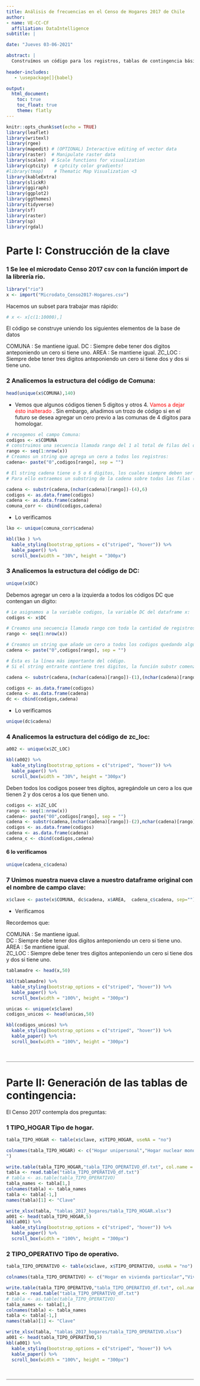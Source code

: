 ```yaml
---
title: Análisis de frecuencias en el Censo de Hogares 2017 de Chile
author:
- name: VE-CC-CF
  affiliation: DataIntelligence
subtitle: | 

date: "Jueves 03-06-2021"

abstract: |
  Construímos un código para los registros, tablas de contingencia básicas para las preguntas del Censo del 2017 y algunos ejercicios sobre algunas comunas.
 
header-includes:
   - \usepackage[]{babel}

output:
  html_document:
    toc: true
    toc_float: true
    theme: flatly
---
```



```r
knitr::opts_chunk$set(echo = TRUE)
library(leaflet)
library(writexl)
library(rgee)
library(mapedit) # (OPTIONAL) Interactive editing of vector data
library(raster)  # Manipulate raster data
library(scales)  # Scale functions for visualization
library(cptcity)  # cptcity color gradients!
#library(tmap)    # Thematic Map Visualization <3
library(kableExtra)
library(slickR)
library(ggiraph)
library(ggplot2)
library(ggthemes)
library(tidyverse)
library(sf)
library(raster)
library(sp)
library(rgdal)
```

# Parte I: Construcción de la clave

### 1 Se lee el microdato Censo 2017 csv con la función import de la librería rio. 


```r
library("rio")
x <- import("Microdato_Censo2017-Hogares.csv")
```

Hacemos un subset para trabajar mas rápido:

```r
# x <- x[c(1:10000),]
```

El código se construye uniendo los siguientes elementos de la base de datos

COMUNA    : Se mantiene igual.
DC        : Siempre debe tener dos digitos anteponiendo un cero si tiene uno.
AREA      : Se mantiene igual.
ZC_LOC    : Siempre debe tener tres digitos anteponiendo un cero si tiene dos y dos si tiene uno.

### 2 Analicemos la estructura del código de Comuna:

```r
head(unique(x$COMUNA),140)
```

* Vemos que algunos códigos tienen 5 digitos y otros 4. <span style="color:red"> Vamos a dejar ésto inalterado </span>  . Sin embargo, añadimos un trozo de código si en el futuro se desea agregar un cero previo a las comunas de 4 dígitos para homologar.

```r
# recogemos el campo Comuna:
codigos <- x$COMUNA
# construimos una secuencia llamada rango del 1 al total de filas del dataset:
rango <- seq(1:nrow(x))
# Creamos un string que agrega un cero a todos los registros:
cadena<- paste("0",codigos[rango], sep = "")

# El string cadena tiene o 5 o 6 digitos, los cuales siempre deben ser siempre 5 agregandole un cero al inicio de los que tienen 4.
# Para ello extraemos un substring de la cadena sobre todas las filas (rangos) comenzando desde el primero o el segundo y llegando siempre al 6.

cadena <- substr(cadena,(nchar(cadena)[rango])-(4),6)
codigos <- as.data.frame(codigos)
cadena <- as.data.frame(cadena)
comuna_corr <- cbind(codigos,cadena)
```

* Lo verificamos

```r
lko <- unique(comuna_corr$cadena)

kbl(lko ) %>%
  kable_styling(bootstrap_options = c("striped", "hover")) %>%
  kable_paper() %>%
  scroll_box(width = "30%", height = "300px")
```



### 3 Analicemos la estructura del código de DC:


```r
unique(x$DC)
```

Debemos agregar un cero a la izquierda a todos los códigos DC que contengan un dígito:

```r
# Le asignamos a la variable codigos, la variable DC del dataframe x:
codigos <- x$DC

# Creamos una secuencia llamada rango con toda la cantidad de registros del dataframe:
rango <- seq(1:nrow(x))

# Creamos un string que añade un cero a todos los codigos quedando algunos con dos dígitos y otros con tres: 
cadena <- paste("0",codigos[rango], sep = "")

# Ésta es la línea más importante del código. 
# Si el string entrante contiene tres digitos, la función substr comenzaría desde la posición 2 a la 3, y si tiene 2, comenzaría desde la posición 1 a la 3, pero como no existe posición tres, llega a la 2.

cadena <- substr(cadena,(nchar(cadena)[rango])-(1),(nchar(cadena)[rango]))

codigos <- as.data.frame(codigos)
cadena <- as.data.frame(cadena)
dc <- cbind(codigos,cadena)

```

* Lo verificamos

```r
unique(dc$cadena)
```

### 4 Analicemos la estructura del código de zc_loc:

```r
a002 <- unique(x$ZC_LOC)

kbl(a002) %>%
  kable_styling(bootstrap_options = c("striped", "hover")) %>%
  kable_paper() %>%
  scroll_box(width = "30%", height = "300px")
```

Deben todos los codigos poseer tres dígitos, agregándole un cero a los que tienen 2 y dos ceros a los que tienen uno.

```r
codigos <- x$ZC_LOC
rango <- seq(1:nrow(x))
cadena<- paste("00",codigos[rango], sep = "")
cadena <- substr(cadena,(nchar(cadena)[rango])-(2),nchar(cadena)[rango])
codigos <- as.data.frame(codigos)
cadena <- as.data.frame(cadena)
cadena_c <- cbind(codigos,cadena)

```

#### 6 lo verificamos


```r
unique(cadena_c$cadena)
```



### 7 Unimos nuestra nueva clave a nuestro dataframe original con el nombre de campo clave:

```r
x$clave <- paste(x$COMUNA, dc$cadena, x$AREA,  cadena_c$cadena, sep="")
```

* Verificamos

Recordemos que:

COMUNA    : Se mantiene igual.\
DC        : Siempre debe tener dos digitos anteponiendo un cero si tiene uno.\
AREA      : Se mantiene igual.\
ZC_LOC    : Siempre debe tener tres digitos anteponiendo un cero si tiene dos y dos si tiene uno.\

```r
tablamadre <- head(x,50)

kbl(tablamadre) %>%
  kable_styling(bootstrap_options = c("striped", "hover")) %>%
  kable_paper() %>%
  scroll_box(width = "100%", height = "300px")
```



```r
unicas <- unique(x$clave)
codigos_unicos <- head(unicas,50)

kbl(codigos_unicos) %>%
  kable_styling(bootstrap_options = c("striped", "hover")) %>%
  kable_paper() %>%
  scroll_box(width = "100%", height = "300px")
```

<br>
<hr style="height:1px;border-width:1;color:Gray;background-color:Gray">


# Parte II: Generación de las tablas de contingencia:

El Censo 2017 contempla dos preguntas:

### 1 TIPO_HOGAR Tipo de hogar.

```r
tabla_TIPO_HOGAR <- table(x$clave, x$TIPO_HOGAR, useNA = "no")

colnames(tabla_TIPO_HOGAR) <- c("Hogar unipersonal","Hogar nuclear monoparental","Hogar nuclear biparental sin hijos","Hogar nuclear biparental con hijos","Hogar compuesto","Hogar extenso","Hogar sin núcleo","No aplica
")

write.table(tabla_TIPO_HOGAR,"tabla_TIPO_OPERATIVO_df.txt", col.name = NA)
tabla <- read.table("tabla_TIPO_OPERATIVO_df.txt")
# tabla <- as.table(tabla_TIPO_OPERATIVO)
tabla_names <- tabla[1,]
colnames(tabla) <- tabla_names
tabla <- tabla[-1,]
names(tabla)[1] <- "Clave"

write_xlsx(tabla, "tablas_2017_hogares/tabla_TIPO_HOGAR.xlsx")
a001 <- head(tabla_TIPO_HOGAR,5)
kbl(a001) %>%
  kable_styling(bootstrap_options = c("striped", "hover")) %>%
  kable_paper() %>%
  scroll_box(width = "100%", height = "300px")
```

### 2 TIPO_OPERATIVO Tipo de operativo.


```r
tabla_TIPO_OPERATIVO <- table(x$clave, x$TIPO_OPERATIVO, useNA = "no")

colnames(tabla_TIPO_OPERATIVO) <- c("Hogar en vivienda particular","Vivienda colectiva (no es hogar)","Operativo personas en tránsito (no es hogar)","Operativo calle (no es hogar)")

write.table(tabla_TIPO_OPERATIVO,"tabla_TIPO_OPERATIVO_df.txt", col.name = NA)
tabla <- read.table("tabla_TIPO_OPERATIVO_df.txt")
# tabla <- as.table(tabla_TIPO_OPERATIVO)
tabla_names <- tabla[1,]
colnames(tabla) <- tabla_names
tabla <- tabla[-1,]
names(tabla)[1] <- "Clave"

write_xlsx(tabla, "tablas_2017_hogares/tabla_TIPO_OPERATIVO.xlsx")
a001 <- head(tabla_TIPO_OPERATIVO,5)
kbl(a001) %>%
  kable_styling(bootstrap_options = c("striped", "hover")) %>%
  kable_paper() %>%
  scroll_box(width = "100%", height = "300px")
```
<br>

<hr style="height:1px;border-width:1;color:Gray;background-color:Gray">

